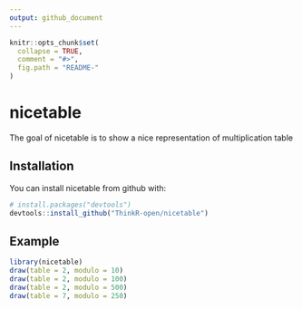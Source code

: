 ```yaml
---
output: github_document
---
```


<!-- README.md is generated from README.Rmd. Please edit that file -->

```r
knitr::opts_chunk$set(
  collapse = TRUE,
  comment = "#>",
  fig.path = "README-"
)
```

# nicetable

The goal of nicetable is to show a nice representation of multiplication table

## Installation

You can install nicetable from github with:

```r
# install.packages("devtools")
devtools::install_github("ThinkR-open/nicetable")
```

## Example


```r
library(nicetable)
draw(table = 2, modulo = 10)
draw(table = 2, modulo = 100)
draw(table = 2, modulo = 500)
draw(table = 7, modulo = 250)
```
